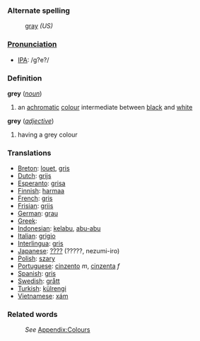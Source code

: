 ===Alternate spelling===
:[[gray]] ''(US)''

===[[Pronunciation]]===
*[[w:IPA|IPA]]: /g?e?/

===Definition===
;'''grey''' (''[[noun]]'')
#an [[achromatic]] [[colour]] intermediate between [[black]] and [[white]]
;'''grey''' (''[[adjective]]'')
#having a grey colour

===Translations===
* [[Breton]]: [[louet]], [[gris]]
* [[Dutch]]: [[grijs]]
* [[Esperanto]]: [[grisa]]
* [[Finnish]]: [[harmaa]]
* [[French]]: [[gris]]
* [[Frisian]]: [[griis]]
* [[German]]: [[grau]]
* [[Greek]]: [[]]
* [[Indonesian]]: [[kelabu]], [[abu-abu]]
* [[Italian]]: [[grigio]]
* [[Interlingua]]: [[gris]]
* [[Japanese]]: [[????]] (?????, nezumi-iro)
* [[Polish]]: [[szary]]
* [[Portuguese]]: [[cinzento]] ''m'', [[cinzenta]] ''f''
* [[Spanish]]: [[gris]]
* [[Swedish]]: [[grått]]
* [[Turkish]]: [[külrengi]]
* [[Vietnamese]]: [[xám]]

===Related words===
:''See'' [[Wiktionary_Appendix:Colours|Appendix:Colours]]